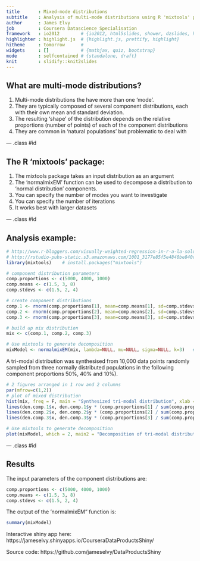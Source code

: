 ```yaml
---
title       : Mixed-mode distributions
subtitle    : Analysis of multi-mode distributions using R 'mixtools' package
author      : James Elvy
job         : Coursera Datascience Specialisation
framework   : io2012        # {io2012, html5slides, shower, dzslides, html5rocks, landslide, deck.js}
highlighter : highlight.js  # {highlight.js, prettify, highlight}
hitheme     : tomorrow      # 
widgets     : []            # {mathjax, quiz, bootstrap}
mode        : selfcontained # {standalone, draft}
knit        : slidify::knit2slides
---
```


## What are multi-mode distributions?
1.	Multi-mode distributions the have more than one ‘mode’.  
2.	They are typically composed of several component distributions, each with their own mean and standard deviation.
3.	The resulting ‘shape’ of the distribution depends on the relative proportions (number of points) of each of the component distributions
4.	They are common in 'natural populations' but problematic to deal with

--- .class #id 

## The R ‘mixtools’ package:
1.	The mixtools package takes an input distribution as an argument
2.	The ‘normalmixEM’ function can be used to decompose a distribution to ‘normal distribution’ components.
3.	You can specify the number of modes you want to investigate
4.	You can specify the number of iterations
5.	It works best with larger datasets

--- .class #id 

## Analysis example:
```r
# http://www.r-bloggers.com/visually-weighted-regression-in-r-a-la-solomon-hsiang/
# http://rstudio-pubs-static.s3.amazonaws.com/1001_3177e85f5e4840be840c84452780db52.html# mixtools
library(mixtools)    # install.packages("mixtools")

# component distribution parameters
comp.proportions <- c(5000, 4000, 1000)
comp.means <- c(1.5, 3, 8)
comp.stdevs <- c(1.5, 2, 4)

# create component distributions
comp.1 <- rnorm(comp.proportions[1], mean=comp.means[1], sd=comp.stdevs[1]); den.comp.1 <- density(comp.1)
comp.2 <- rnorm(comp.proportions[2], mean=comp.means[2], sd=comp.stdevs[2]); den.comp.2 <- density(comp.2)
comp.3 <- rnorm(comp.proportions[3], mean=comp.means[3], sd=comp.stdevs[3]); den.comp.3 <- density(comp.3)

# build up mix distribution
mix <- c(comp.1, comp.2, comp.3)

# Use mixtools to generate decomposition
mixModel <- normalmixEM(mix, lambda=NULL, mu=NULL, sigma=NULL, k=3)   # k=3 as we expect three populations are sampled
```
A tri-modal distribution was synthesised from 10,000 data points randomly sampled from three normally distributed populations in the following component proportions 50%, 40% and 10%).

```r
# 2 figures arranged in 1 row and 2 columns
par(mfrow=c(1,2))
# plot of mixed distribution
hist(mix, freq = F, main = "Synthesized tri-modal distribution", xlab = "Data")    # proportions
lines(den.comp.1$x, den.comp.1$y * (comp.proportions[1] / sum(comp.proportions)), col = "red", lwd = 2)
lines(den.comp.2$x, den.comp.2$y * (comp.proportions[2] / sum(comp.proportions)), col = "blue", lwd = 2)
lines(den.comp.3$x, den.comp.3$y * (comp.proportions[3] / sum(comp.proportions)), col = "green", lwd = 2)

# Use mixtools to generate decomposition
plot(mixModel, which = 2, main2 = "Decomposition of tri-modal distribution using 'mixtools'")
```

--- .class #id 

## Results
The input parameters of the component distributions are:
```r
comp.proportions <- c(5000, 4000, 1000)
comp.means <- c(1.5, 3, 8)
comp.stdevs <- c(1.5, 2, 4)
```
The output of the ‘normalmixEM” function is:
```r
summary(mixModel)
```
Interactive shiny app here: https://jameselvy.shinyapps.io/CourseraDataProductsShiny/

Source code: https://github.com/jameselvy/DataProductsShiny
